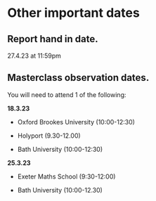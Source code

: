 # Other important dates {-}

## Report hand in date. {-}


27.4.23 at 11:59pm

## Masterclass observation dates.{-}

You will need to attend 1 of the following:

**18.3.23**


- Oxford Brookes University (10:00-12:30)


- Holyport (9.30-12.00)


- Bath University (10:00-12:30)


**25.3.23**


- Exeter Maths School (9:30-12:00)

- Bath University (10:00-12.30)

